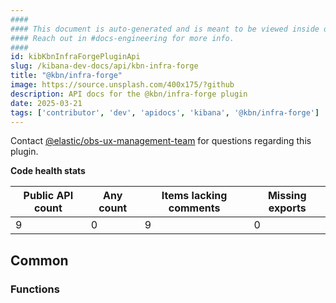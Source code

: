 ```yaml
---
####
#### This document is auto-generated and is meant to be viewed inside our experimental, new docs system.
#### Reach out in #docs-engineering for more info.
####
id: kibKbnInfraForgePluginApi
slug: /kibana-dev-docs/api/kbn-infra-forge
title: "@kbn/infra-forge"
image: https://source.unsplash.com/400x175/?github
description: API docs for the @kbn/infra-forge plugin
date: 2025-03-21
tags: ['contributor', 'dev', 'apidocs', 'kibana', '@kbn/infra-forge']
---
```




Contact [@elastic/obs-ux-management-team](https://github.com/orgs/elastic/teams/obs-ux-management-team) for questions regarding this plugin.

**Code health stats**

| Public API count  | Any count | Items lacking comments | Missing exports |
|-------------------|-----------|------------------------|-----------------|
| 9 | 0 | 9 | 0 |

## Common

### Functions
<DocDefinitionList data={kbnInfraForgeObj.common.functions}/>

